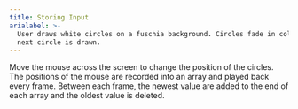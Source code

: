 ```yaml
---
title: Storing Input
arialabel: >-
  User draws white circles on a fuschia background. Circles fade in color as the
  next circle is drawn.
---
```



Move the mouse across the screen to
change the position of the circles. The positions
of the mouse are recorded into an array and played
back every frame. Between each frame, the newest
value are added to the end of each array and the
oldest value is deleted.
